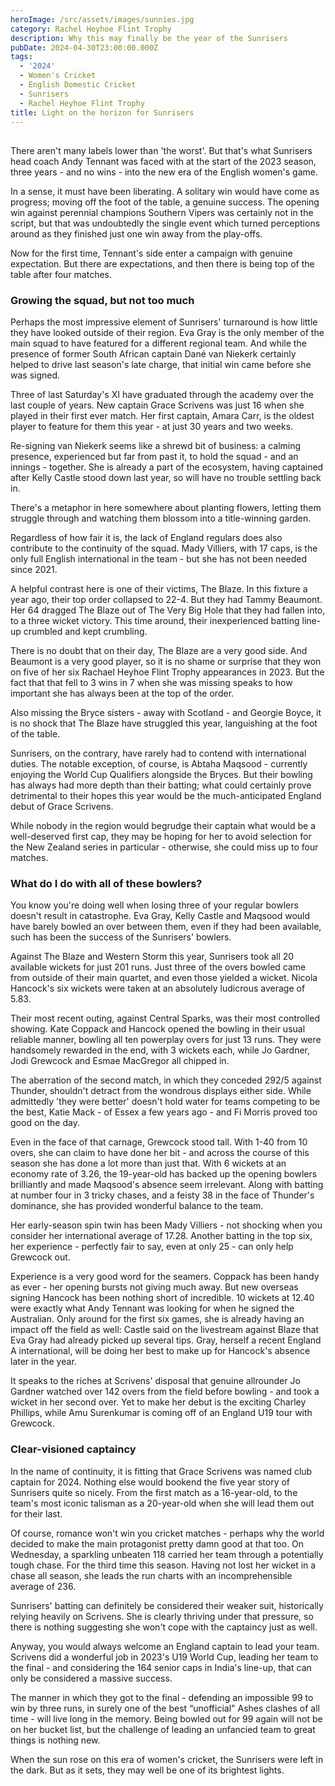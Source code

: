 ```yaml
---
heroImage: /src/assets/images/sunnies.jpg
category: Rachel Heyhoe Flint Trophy
description: Why this may finally be the year of the Sunrisers
pubDate: 2024-04-30T23:00:00.000Z
tags:
  - '2024'
  - Women's Cricket
  - English Domestic Cricket
  - Sunrisers
  - Rachel Heyhoe Flint Trophy
title: Light on the horizon for Sunrisers
---
```


##

There aren't many labels lower than 'the worst'. But that's what Sunrisers head coach Andy Tennant was faced with at the start of the 2023 season, three years - and no wins - into the new era of the English women's game.

In a sense, it must have been liberating. A solitary win would have come as progress; moving off the foot of the table, a genuine success. The opening win against perennial champions Southern Vipers was certainly not in the script, but that was undoubtedly the single event which turned perceptions around as they finished just one win away from the play-offs.

Now for the first time, Tennant's side enter a campaign with genuine expectation. But there are expectations, and then there is being top of the table after four matches.

### Growing the squad, but not too much

Perhaps the most impressive element of Sunrisers' turnaround is how little they have looked outside of their region. Eva Gray is the only member of the main squad to have featured for a different regional team. And while the presence of former South African captain Dané van Niekerk certainly helped to drive last season's late charge, that initial win came before she was signed.

Three of last Saturday's XI have graduated through the academy over the last couple of years. New captain Grace Scrivens was just 16 when she played in their first ever match. Her first captain, Amara Carr, is the oldest player to feature for them this year - at just 30 years and two weeks.

Re-signing van Niekerk seems like a shrewd bit of business: a calming presence, experienced but far from past it, to hold the squad - and an innings - together. She is already a part of the ecosystem, having captained after Kelly Castle stood down last year, so will have no trouble settling back in.

There's a metaphor in here somewhere about planting flowers, letting them struggle through and watching them blossom into a title-winning garden.

Regardless of how fair it is, the lack of England regulars does also contribute to the continuity of the squad. Mady Villiers, with 17 caps, is the only full English international in the team - but she has not been needed since 2021.

A helpful contrast here is one of their victims, The Blaze. In this fixture a year ago, their top order collapsed to 22-4. But they had Tammy Beaumont. Her 64 dragged The Blaze out of The Very Big Hole that they had fallen into, to a three wicket victory. This time around, their inexperienced batting line-up crumbled and kept crumbling.

There is no doubt that on their day, The Blaze are a very good side. And Beaumont is a very good player, so it is no shame or surprise that they won on five of her six Rachael Heyhoe Flint Trophy appearances in 2023. But the fact that that fell to 3 wins in 7 when she was missing speaks to how important she has always been at the top of the order.

Also missing the Bryce sisters - away with Scotland - and Georgie Boyce, it is no shock that The Blaze have struggled this year, languishing at the foot of the table.

Sunrisers, on the contrary, have rarely had to contend with international duties. The notable exception, of course, is Abtaha Maqsood - currently enjoying the World Cup Qualifiers alongside the Bryces. But their bowling has always had more depth than their batting; what could certainly prove detrimental to their hopes this year would be the much-anticipated England debut of Grace Scrivens.

While nobody in the region would begrudge their captain what would be a well-deserved first cap, they may be hoping for her to avoid selection for the New Zealand series in particular - otherwise, she could miss up to four matches.

### What do I do with all of these bowlers?

You know you're doing well when losing three of your regular bowlers doesn't result in catastrophe. Eva Gray, Kelly Castle and Maqsood would have barely bowled an over between them, even if they had been available, such has been the success of the Sunrisers' bowlers.

Against The Blaze and Western Storm this year, Sunrisers took all 20 available wickets for just 201 runs. Just three of the overs bowled came from outside of their main quartet, and even those yielded a wicket. Nicola Hancock's six wickets were taken at an absolutely ludicrous average of 5.83.

Their most recent outing, against Central Sparks, was their most controlled showing. Kate Coppack and Hancock opened the bowling in their usual reliable manner, bowling all ten powerplay overs for just 13 runs. They were handsomely rewarded in the end, with 3 wickets each, while Jo Gardner, Jodi Grewcock and Esmae MacGregor all chipped in.

The aberration of the second match, in which they conceded 292/5 against Thunder, shouldn't detract from the wondrous displays either side. While admittedly 'they were better' doesn't hold water for teams competing to be the best, Katie Mack - of Essex a few years ago - and Fi Morris proved too good on the day.

Even in the face of that carnage, Grewcock stood tall. With 1-40 from 10 overs, she can claim to have done her bit - and across the course of this season she has done a lot more than just that. With 6 wickets at an economy rate of 3.26, the 19-year-old has backed up the opening bowlers brilliantly and made Maqsood's absence seem irrelevant. Along with batting at number four in 3 tricky chases, and a feisty 38 in the face of Thunder's dominance, she has provided wonderful balance to the team.

Her early-season spin twin has been Mady Villiers - not shocking when you consider her international average of 17.28. Another batting in the top six, her experience - perfectly fair to say, even at only 25 - can only help Grewcock out.

Experience is a very good word for the seamers. Coppack has been handy as ever - her opening bursts not giving much away. But new overseas signing Hancock has been nothing short of incredible. 10 wickets at 12.40 were exactly what Andy Tennant was looking for when he signed the Australian. Only around for the first six games, she is already having an impact off the field as well: Castle said on the livestream against Blaze that Eva Gray had already picked up several tips. Gray, herself a recent England A international, will be doing her best to make up for Hancock's absence later in the year.

It speaks to the riches at Scrivens' disposal that genuine allrounder Jo Gardner watched over 142 overs from the field before bowling - and took a wicket in her second over. Yet to make her debut is the exciting Charley Phillips, while Amu Surenkumar is coming off of an England U19 tour with Grewcock.

### Clear-visioned captaincy

In the name of continuity, it is fitting that Grace Scrivens was named club captain for 2024. Nothing else would bookend the five year story of Sunrisers quite so nicely. From the first match as a 16-year-old, to the team's most iconic talisman as a 20-year-old when she will lead them out for their last.

Of course, romance won't win you cricket matches - perhaps why the world decided to make the main protagonist pretty damn good at that too. On Wednesday, a sparkling unbeaten 118 carried her team through a potentially tough chase. For the third time this season. Having not lost her wicket in a chase all season, she leads the run charts with an incomprehensible average of 236.

Sunrisers' batting can definitely be considered their weaker suit, historically relying heavily on Scrivens. She is clearly thriving under that pressure, so there is nothing suggesting she won't cope with the captaincy just as well.

Anyway, you would always welcome an England captain to lead your team. Scrivens did a wonderful job in 2023's U19 World Cup, leading her team to the final - and considering the 164 senior caps in India's line-up, that can only be considered a massive success.

The manner in which they got to the final - defending an impossible 99 to win by three runs, in surely one of the best “unofficial" Ashes clashes of all time - will live long in the memory. Being bowled out for 99 again will not be on her bucket list, but the challenge of leading an unfancied team to great things is nothing new.

When the sun rose on this era of women's cricket, the Sunrisers were left in the dark. But as it sets, they may well be one of its brightest lights.
